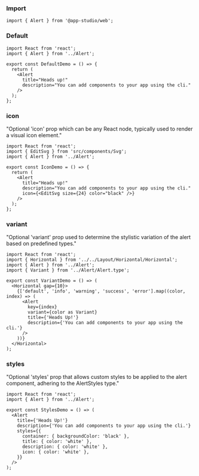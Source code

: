### **Import**

```tsx static
import { Alert } from '@app-studio/web';
```

### **Default**

```tsx
import React from 'react';
import { Alert } from '../Alert';

export const DefaultDemo = () => {
  return (
    <Alert
      title="Heads up!"
      description="You can add components to your app using the cli."
    />
  );
};
```

### **icon**

"Optional 'icon' prop which can be any React node, typically used to render a visual icon element."

```tsx
import React from 'react';
import { EditSvg } from 'src/components/Svg';
import { Alert } from '../Alert';

export const IconDemo = () => {
  return (
    <Alert
      title="Heads up!"
      description="You can add components to your app using the cli."
      icon={<EditSvg size={24} color="black" />}
    />
  );
};
```

### **variant**

"Optional 'variant' prop used to determine the stylistic variation of the alert based on predefined types."

```tsx
import React from 'react';
import { Horizontal } from '../../Layout/Horizontal/Horizontal';
import { Alert } from '../Alert';
import { Variant } from '../Alert/Alert.type';

export const VariantDemo = () => (
  <Horizontal gap={10}>
    {['default', 'info', 'warning', 'success', 'error'].map((color, index) => (
      <Alert
        key={index}
        variant={color as Variant}
        title={'Heads Up!'}
        description={'You can add components to your app using the cli.'}
      />
    ))}
  </Horizontal>
);
```

### **styles**

"Optional 'styles' prop that allows custom styles to be applied to the alert component, adhering to the AlertStyles type."

```tsx
import React from 'react';
import { Alert } from '../Alert';

export const StylesDemo = () => (
  <Alert
    title={'Heads Up!'}
    description={'You can add components to your app using the cli.'}
    styles={{
      container: { backgroundColor: 'black' },
      title: { color: 'white' },
      description: { color: 'white' },
      icon: { color: 'white' },
    }}
  />
);
```
